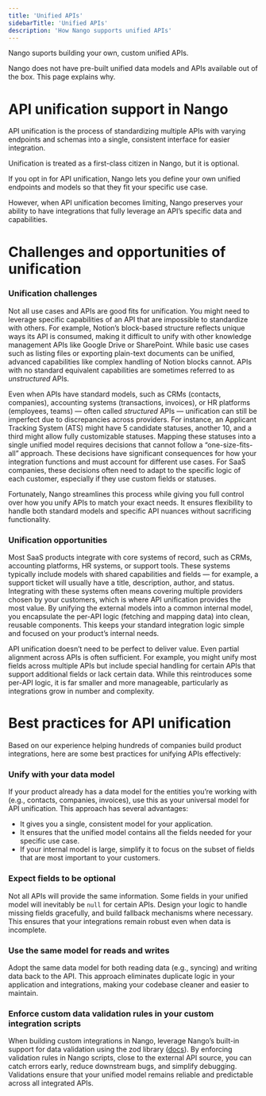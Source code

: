 ```yaml
---
title: 'Unified APIs'
sidebarTitle: 'Unified APIs'
description: 'How Nango supports unified APIs'
---
```


Nango suports building your own, custom unified APIs.

Nango does not have pre-built unified data models and APIs available out of the box. This page explains why.

# API unification support in Nango

API unification is the process of standardizing multiple APIs with varying endpoints and schemas into a single, consistent interface for easier integration.

Unification is treated as a first-class citizen in Nango, but it is optional.

If you opt in for API unification, Nango lets you define your own unified endpoints and models so that they fit your specific use case.

However, when API unification becomes limiting, Nango preserves your ability to have integrations that fully leverage an API’s specific data and capabilities.

# Challenges and opportunities of unification

### Unification challenges

Not all use cases and APIs are good fits for unification. You might need to leverage specific capabilities of an API that are impossible to standardize with others. For example, Notion’s block-based structure reflects unique ways its API is consumed, making it difficult to unify with other knowledge management APIs like Google Drive or SharePoint. While basic use cases such as listing files or exporting plain-text documents can be unified, advanced capabilities like complex handling of Notion blocks cannot. APIs with no standard equivalent capabilities are sometimes referred to as _unstructured_ APIs.

Even when APIs have standard models, such as CRMs (contacts, companies), accounting systems (transactions, invoices), or HR platforms (employees, teams) — often called _structured_ APIs — unification can still be imperfect due to discrepancies across providers. For instance, an Applicant Tracking System (ATS) might have 5 candidate statuses, another 10, and a third might allow fully customizable statuses. Mapping these statuses into a single unified model requires decisions that cannot follow a “one-size-fits-all” approach. These decisions have significant consequences for how your integration functions and must account for different use cases. For SaaS companies, these decisions often need to adapt to the specific logic of each customer, especially if they use custom fields or statuses.

Fortunately, Nango streamlines this process while giving you full control over how you unify APIs to match your exact needs. It ensures flexibility to handle both standard models and specific API nuances without sacrificing functionality.

### Unification opportunities

Most SaaS products integrate with core systems of record, such as CRMs, accounting platforms, HR systems, or support tools. These systems typically include models with shared capabilities and fields — for example, a support ticket will usually have a title, description, author, and status. Integrating with these systems often means covering multiple providers chosen by your customers, which is where API unification provides the most value. By unifying the external models into a common internal model, you encapsulate the per-API logic (fetching and mapping data) into clean, reusable components. This keeps your standard integration logic simple and focused on your product’s internal needs.

API unification doesn’t need to be perfect to deliver value. Even partial alignment across APIs is often sufficient. For example, you might unify most fields across multiple APIs but include special handling for certain APIs that support additional fields or lack certain data. While this reintroduces some per-API logic, it is far smaller and more manageable, particularly as integrations grow in number and complexity.

# Best practices for API unification

Based on our experience helping hundreds of companies build product integrations, here are some best practices for unifying APIs effectively:

### Unify with your data model

If your product already has a data model for the entities you’re working with (e.g., contacts, companies, invoices), use this as your universal model for API unification. This approach has several advantages:
- It gives you a single, consistent model for your application.
- It ensures that the unified model contains all the fields needed for your specific use case.
- If your internal model is large, simplify it to focus on the subset of fields that are most important to your customers.

### Expect fields to be optional

Not all APIs will provide the same information. Some fields in your unified model will inevitably be `null` for certain APIs. Design your logic to handle missing fields gracefully, and build fallback mechanisms where necessary. This ensures that your integrations remain robust even when data is incomplete.

### Use the same model for reads and writes

Adopt the same data model for both reading data (e.g., syncing) and writing data back to the API. This approach eliminates duplicate logic in your application and integrations, making your codebase cleaner and easier to maintain.

### Enforce custom data validation rules in your custom integration scripts

When building custom integrations in Nango, leverage Nango’s built-in support for data validation using the zod library ([docs](/guides/data-validation#custom-validation)). By enforcing validation rules in Nango scripts, close to the external API source, you can catch errors early, reduce downstream bugs, and simplify debugging. Validations ensure that your unified model remains reliable and predictable across all integrated APIs.